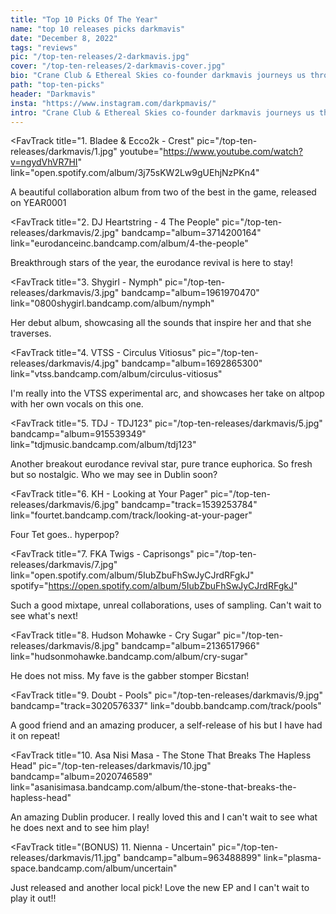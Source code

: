 ---
title: "Top 10 Picks Of The Year"
name: "top 10 releases picks darkmavis"
date: "December 8, 2022"
tags: "reviews"
pic: "/top-ten-releases/2-darkmavis.jpg"
cover: "/top-ten-releases/2-darkmavis-cover.jpg"
bio: "Crane Club & Ethereal Skies co-founder darkmavis journeys us through his favourite dance releases of the year"
path: "top-ten-picks"
header: "Darkmavis"
insta: "https://www.instagram.com/darkpmavis/"
intro: "Crane Club & Ethereal Skies co-founder darkmavis journeys us through his favourite dance releases of the year, gliding through hard trance, techno, drum tracks & hyperpop of course!"
---

<FavTrack
  title="1. Bladee & Ecco2k - Crest"
  pic="/top-ten-releases/darkmavis/1.jpg"
  youtube="https://www.youtube.com/watch?v=ngydVhVR7HI"
  link="open.spotify.com/album/3j75sKW2Lw9gUEhjNzPKn4"
>
  A beautiful collaboration album from two of the best in the game, released on YEAR0001
</FavTrack>

<FavTrack
  title="2. DJ Heartstring - 4 The People"
  pic="/top-ten-releases/darkmavis/2.jpg"
  bandcamp="album=3714200164"
  link="eurodanceinc.bandcamp.com/album/4-the-people"
>
  Breakthrough stars of the year, the eurodance revival is here to stay!
</FavTrack>

<FavTrack
  title="3. Shygirl - Nymph"
  pic="/top-ten-releases/darkmavis/3.jpg"
  bandcamp="album=1961970470"
  link="0800shygirl.bandcamp.com/album/nymph"
>
  Her debut album, showcasing all the sounds that inspire her and that she traverses.
</FavTrack>

<FavTrack
  title="4. VTSS - Circulus Vitiosus"
  pic="/top-ten-releases/darkmavis/4.jpg"
  bandcamp="album=1692865300"
  link="vtss.bandcamp.com/album/circulus-vitiosus"
>
  I'm really into the VTSS experimental arc, and showcases her take on altpop with her own vocals on
  this one.
</FavTrack>

<FavTrack
  title="5. TDJ - TDJ123"
  pic="/top-ten-releases/darkmavis/5.jpg"
  bandcamp="album=915539349"
  link="tdjmusic.bandcamp.com/album/tdj123"
>
  Another breakout eurodance revival star, pure trance euphorica. So fresh but so nostalgic. Who we
  may see in Dublin soon?
</FavTrack>

<FavTrack
  title="6. KH - Looking at Your Pager"
  pic="/top-ten-releases/darkmavis/6.jpg"
  bandcamp="track=1539253784"
  link="fourtet.bandcamp.com/track/looking-at-your-pager"
>
  Four Tet goes.. hyperpop?
</FavTrack>

<FavTrack
  title="7. FKA Twigs - Caprisongs"
  pic="/top-ten-releases/darkmavis/7.jpg"
  link="open.spotify.com/album/5IubZbuFhSwJyCJrdRFgkJ"
  spotify="https://open.spotify.com/album/5IubZbuFhSwJyCJrdRFgkJ"
>
  Such a good mixtape, unreal collaborations, uses of sampling. Can't wait to see what's next!
</FavTrack>

<FavTrack
  title="8. Hudson Mohawke - Cry Sugar"
  pic="/top-ten-releases/darkmavis/8.jpg"
  bandcamp="album=2136517966"
  link="hudsonmohawke.bandcamp.com/album/cry-sugar"
>
  He does not miss. My fave is the gabber stomper Bicstan!
</FavTrack>

<FavTrack
  title="9. Doubt - Pools"
  pic="/top-ten-releases/darkmavis/9.jpg"
  bandcamp="track=3020576337"
  link="doubb.bandcamp.com/track/pools"
>
  A good friend and an amazing producer, a self-release of his but I have had it on repeat!
</FavTrack>

<FavTrack
  title="10. Asa Nisi Masa - The Stone That Breaks The Hapless Head"
  pic="/top-ten-releases/darkmavis/10.jpg"
  bandcamp="album=2020746589"
  link="asanisimasa.bandcamp.com/album/the-stone-that-breaks-the-hapless-head"
>
  An amazing Dublin producer. I really loved this and I can't wait to see what he does next and to
  see him play!
</FavTrack>

<FavTrack
  title="(BONUS) 11. Nienna - Uncertain"
  pic="/top-ten-releases/darkmavis/11.jpg"
  bandcamp="album=963488899"
  link="plasma-space.bandcamp.com/album/uncertain"
>
  Just released and another local pick! Love the new EP and I can't wait to play it out!!
</FavTrack>
